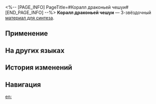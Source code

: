 <%-- [PAGE_INFO]
PageTitle=#Коралл драконьей чешуи#
[END_PAGE_INFO] --%>
{{Предмет Инфобокс
|id          = 182008
|Изображение = Предмет Коралл драконьей чешуи.png
|Тип         = Материал для синтеза
|Инвентарь   = Другие материалы
|Редкость    = 3
|Эффект      = 
|Описание    = Материал для синтеза уровня 3
|Источник1   = [[Лоток снадобий Линлин]]
}}
{{Описание|На дне Лунных глубин водится почти сотня различных видов кораллов, среди которых наибольшую ценность представляет коралл драконьей чешуи. Внутри коралла драконьей чешуи сконцентрировано соединение геантона. Это соединение считается лучшим антибиотиком в галактике и обладает множеством других целебных свойств. За почти десять тысяч лет исследований научиться промышленному производству этого соединения пока не удалось.<br />Перед входом в Комиссию по алхимии Фанху стоит изваяние из коралла драконьей чешуи. Под ним есть надпись, которая гласит:<br /><br />''«Когда вы ошибочно полагаете, что можете контролировать природу, всегда помните: природа - главный биохимик».''}}
'''Коралл драконьей чешуи''' — 3-звёздочный [[Материалы для синтеза|материал для синтеза]].

==Применение==
{{Используется в создании}}

==На других языках==
{{На других языках
|en   = Dragon Scale Coral
|zhs  = 龙鳞珊瑚
|zht  = 龍鱗珊瑚
|ja   = 龍鱗珊瑚
|ko   = 용린산호
|es   = Coral escama de dragón
|fr   = Corail d'écailles draconiques
|ru   = Коралл драконьей чешуи
|th   = Dragon Scale Coral
|vi   = San Hô Vảy Rồng
|de   = Drachenschuppenkoralle
|id   = Dragon Scale Coral
|pt   = Coral de Escama de Dragão
}}

==История изменений==
{{История изменений|3.5}}

==Навигация==
{{Материалы синтеза Навбокс}}

[[en:]]